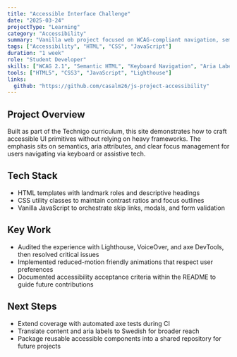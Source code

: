 ```yaml
---
title: "Accessible Interface Challenge"
date: "2025-03-24"
projectType: "Learning"
category: "Accessibility"
summary: "Vanilla web project focused on WCAG-compliant navigation, semantic structure, and keyboard-first interactions."
tags: ["Accessibility", "HTML", "CSS", "JavaScript"]
duration: "1 week"
role: "Student Developer"
skills: ["WCAG 2.1", "Semantic HTML", "Keyboard Navigation", "Aria Labelling"]
tools: ["HTML5", "CSS3", "JavaScript", "Lighthouse"]
links:
  github: "https://github.com/casalm26/js-project-accessibility"
---
```


## Project Overview

Built as part of the Technigo curriculum, this site demonstrates how to craft accessible UI primitives without relying on heavy frameworks. The emphasis sits on semantics, aria attributes, and clear focus management for users navigating via keyboard or assistive tech.

## Tech Stack

- HTML templates with landmark roles and descriptive headings
- CSS utility classes to maintain contrast ratios and focus outlines
- Vanilla JavaScript to orchestrate skip links, modals, and form validation

## Key Work

- Audited the experience with Lighthouse, VoiceOver, and axe DevTools, then resolved critical issues
- Implemented reduced-motion friendly animations that respect user preferences
- Documented accessibility acceptance criteria within the README to guide future contributions

## Next Steps

- Extend coverage with automated axe tests during CI
- Translate content and aria labels to Swedish for broader reach
- Package reusable accessible components into a shared repository for future projects

